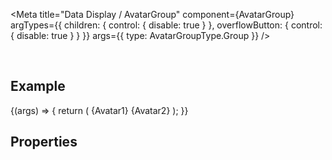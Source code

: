 
<Meta
  title="Data Display / AvatarGroup"
  component={AvatarGroup}
  argTypes={{
    children: { control: { disable: true } },
    overflowButton: { control: { disable: true } }
  }}
  args={{
    type: AvatarGroupType.Group
  }}
/>

<DocsHeader since="0.13.0" />

<br />

## Example

<Canvas>
  <Story name="Default">
    {(args) => {
      return (
        <AvatarGroup {...args}>
          <Avatar icon="employee" />
          <Avatar initials="JD" />
          <Avatar>{Avatar1}</Avatar>
          <Avatar>{Avatar2}</Avatar>
        </AvatarGroup>
      );
    }}
  </Story>
</Canvas>

## Properties

<ArgsTableWithNote story="." />

<Description />

<AvatarGroupMethods />

<Footer />
